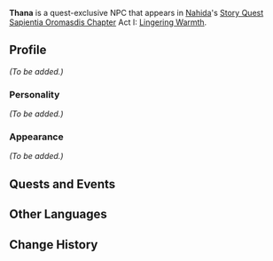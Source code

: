 {{Meta
|missing_NPC_profile  = yes
}}
{{Character Infobox
|type             = Quest NPC
|image            = NPC Thana.png
|region           = Sumeru
|affiliation      = 
|title            = 

|ancestry         = <!-- Clan/family -->
|father           = 
|mother           = 
|spouse           = 
|sibling          = 
|child            = 
|relative         = 

|voiceEN          = 
|voiceCN          = 
|voiceJP          = 
}}
'''Thana''' is a quest-exclusive NPC that appears in [[Nahida]]'s [[Story Quest]] [[Sapientia Oromasdis Chapter]] Act I: [[Lingering Warmth]].
<!--
==Location==
{{subst:#tag:gallery|
NPC Location {{subst:PAGENAME}}.png{{subst:!}}{{subst:PAGENAME}}'s location
NPC Location {{subst:PAGENAME}} Context.png{{subst:!}}Additional context
}}
-->
==Profile==
<!--Detailed story/lore information goes here.-->
''(To be added.)''

===Personality===
''(To be added.)''

===Appearance===
<!--Keep appearance section short and concise. Limit to 2 paragraphs with 3-4 sentences each.-->
''(To be added.)''

==Quests and Events==
{{Quests and Events}}
<!--
==Trivia==
* 
-->
==Other Languages==
{{Other Languages
|default_hidden = 1
|en      = Thana
|zhs     = 塞娜
|zhs_rm  = Sāinà
|zht     = 塞娜
|zht_rm  = Sāinà
|ja      = サイナ
|ja_rm   = Saina
|ko      = 타나
|ko_rm   = Tana
|es      = Zana
|fr      = Thana
|ru      = Тана
|th      = Thana
|vi      = Thana
|de      = Thana
|id      = Thana
|pt      = Thana
}}

==Change History==
{{Change History|3.2}}
<!--
==References==
{{Reflist}}
-->